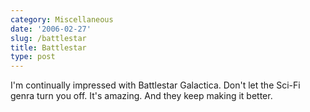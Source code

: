 ```yaml
---
category: Miscellaneous
date: '2006-02-27'
slug: /battlestar
title: Battlestar
type: post
---
```



I'm continually impressed with Battlestar Galactica. Don't let the
Sci-Fi genra turn you off. It's amazing. And they keep making it
better.